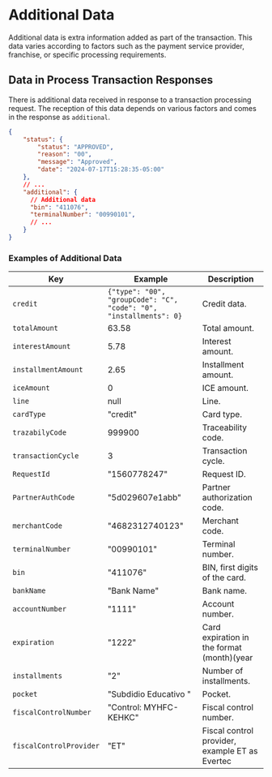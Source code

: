 # Additional Data

Additional data is extra information added as part of the transaction. This data varies according to factors such as the payment service provider, franchise, or specific processing requirements.

## Data in Process Transaction Responses

There is additional data received in response to a transaction processing request. The reception of this data depends on various factors and comes in the response as `additional`.

```json
{
    "status": {
        "status": "APPROVED",
        "reason": "00",
        "message": "Approved",
        "date": "2024-07-17T15:28:35-05:00"
    },
    // ...
    "additional": {
      // Additional data
      "bin": "411076",
      "terminalNumber": "00990101",
      // ...
    }
}
```

### Examples of Additional Data

| Key                     | Example                                                      | Description
|-------------------------|--------------------------------------------------------------|----------------------------------------
| `credit`                | `{"type": "00", "groupCode": "C", "code": "0", "installments": 0}` | Credit data.
| `totalAmount`           | 63.58                       | Total amount.
| `interestAmount`        | 5.78                        | Interest amount.
| `installmentAmount`     | 2.65                        | Installment amount.
| `iceAmount`             | 0                           | ICE amount.
| `line`                  | null                        | Line.
| `cardType`              | "credit"                    | Card type.
| `trazabilyCode`         | 999900                      | Traceability code.
| `transactionCycle`      | 3                           | Transaction cycle.
| `RequestId`             | "1560778247"                | Request ID.
| `PartnerAuthCode`       | "5d029607e1abb"             | Partner authorization code.
| `merchantCode`          | "4682312740123"             | Merchant code.
| `terminalNumber`        | "00990101"                  | Terminal number.
| `bin`                   | "411076"                    | BIN, first digits of the card.
| `bankName`              | "Bank Name"                 | Bank name.
| `accountNumber`         | "1111"                      | Account number.
| `expiration`            | "1222"                      | Card expiration in the format (month)(year
| `installments`          | "2"                         | Number of installments.
| `pocket`                | "Subdidio Educativo "       | Pocket.
| `fiscalControlNumber`   | "Control: MYHFC-KEHKC"      | Fiscal control number.
| `fiscalControlProvider` | "ET"                        | Fiscal control provider, example ET as Evertec
